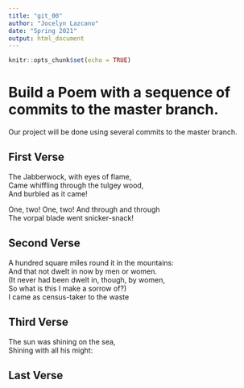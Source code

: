 ```yaml
---
title: "git_00"
author: "Jocelyn Lazcano"
date: "Spring 2021"
output: html_document
---
```


```r
knitr::opts_chunk$set(echo = TRUE)
```
# Build a Poem with a sequence of commits to the master branch.
Our project will be done using several commits to the master branch.
<!-- Do not modify or change any text in "!--" bracketed areas such as this --- these are instructions to
you, if you change any of this the git program will notice it and compromise your git merging strategy !-->

## First Verse 
<!--Put the first five lines of a poem by Lewis Carrol in this section!-->


The Jabberwock, with eyes of flame,  
Came whiffling through the tulgey wood,  
And burbled as it came!  

One, two! One, two! And through and through  
The vorpal blade went snicker-snack!  
      
      
## Second Verse
<!--Put the first five lines of a poem by Robert Frost here!-->


A hundred square miles round it in the mountains:  
And that not dwelt in now by men or women.  
(It never had been dwelt in, though, by women,  
So what is this I make a sorrow of?)  
I came as census-taker to the waste  


## Third Verse
<!--Put the first two verses of The Walrus and the Carpenter here!-->


The sun was shining on the sea,  
Shining with all his might:  


## Last Verse
<!--Put a short poem of your choice 8-20 lines,here!-->
